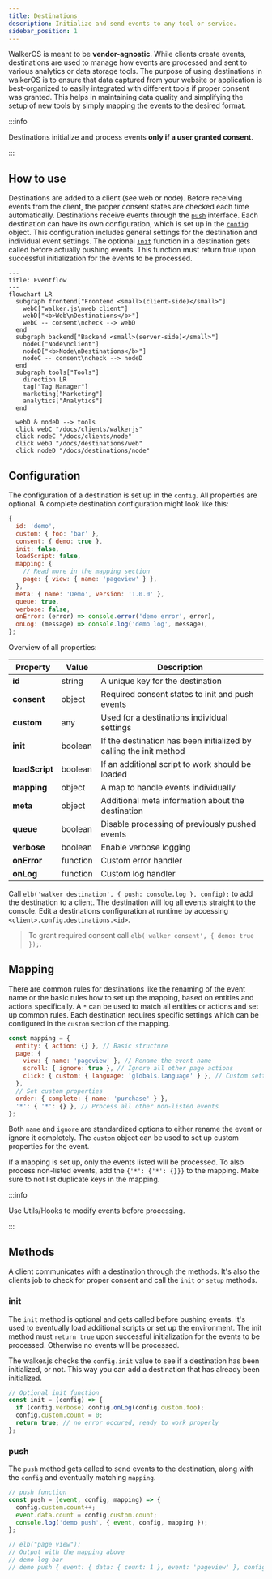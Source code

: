 ```yaml
---
title: Destinations
description: Initialize and send events to any tool or service.
sidebar_position: 1
---
```



WalkerOS is meant to be **vendor-agnostic**. While clients create events,
destinations are used to manage how events are processed and sent to various
analytics or data storage tools. The purpose of using destinations in walkerOS
is to ensure that data captured from your website or application is
best-organized to easily integrated with different tools if proper consent was
granted. This helps in maintaining data quality and simplifying the setup of new
tools by simply mapping the events to the desired format.

:::info

Destinations initialize and process events **only if a user granted consent**.

:::

## How to use

Destinations are added to a client
(see&nbsp;<Link to="/docs/clients/walkerjs/commands#destinations">web</Link>
or&nbsp;<Link to="/docs/clients/node#adding-destinations">node</Link>). Before
receiving events from the client, the proper consent states are checked each
time automatically. Destinations receive events through the [`push`](#push)
interface. Each destination can have its own configuration, which is set up in
the [`config`](#configuration) object. This configuration includes general
settings for the destination and individual event settings. The optional
[`init`](#init) function in a destination gets called before actually pushing
events. This function must return true upon successful initialization for the
events to be processed.

```mermaid
---
title: Eventflow
---
flowchart LR
  subgraph frontend["Frontend <small>(client-side)</small>"]
    webC["walker.js\nweb client"]
    webD["<b>Web\nDestinations</b>"]
    webC -- consent\ncheck --> webD
  end
  subgraph backend["Backend <small>(server-side)</small>"]
    nodeC["Node\nclient"]
    nodeD["<b>Node\nDestinations</b>"]
    nodeC -- consent\ncheck --> nodeD
  end
  subgraph tools["Tools"]
    direction LR
    tag["Tag Manager"]
    marketing["Marketing"]
    analytics["Analytics"]
  end

  webD & nodeD --> tools
  click webC "/docs/clients/walkerjs"
  click nodeC "/docs/clients/node"
  click webD "/docs/destinations/web"
  click nodeD "/docs/destinations/node"
```

## Configuration

The configuration of a destination is set up in the `config`. All properties are
optional. A complete destination configuration might look like this:

```js
{
  id: 'demo',
  custom: { foo: 'bar' },
  consent: { demo: true },
  init: false,
  loadScript: false,
  mapping: {
    // Read more in the mapping section
    page: { view: { name: 'pageview' } },
  },
  meta: { name: 'Demo', version: '1.0.0' },
  queue: true,
  verbose: false,
  onError: (error) => console.error('demo error', error),
  onLog: (message) => console.log('demo log', message),
};
```

Overview of all properties:

| Property       | Value    | Description                                                        |
| -------------- | -------- | ------------------------------------------------------------------ |
| **id**         | string   | A unique key for the destination                                   |
| **consent**    | object   | Required consent states to init and push events                    |
| **custom**     | any      | Used for a destinations individual settings                        |
| **init**       | boolean  | If the destination has been initialized by calling the init method |
| **loadScript** | boolean  | If an additional script to work should be loaded                   |
| **mapping**    | object   | A map to handle events individually                                |
| **meta**       | object   | Additional meta information about the destination                  |
| **queue**      | boolean  | Disable processing of previously pushed events                     |
| **verbose**    | boolean  | Enable verbose logging                                             |
| **onError**    | function | Custom error handler                                               |
| **onLog**      | function | Custom log handler                                                 |

Call `elb('walker destination', { push: console.log }, config);` to add the
destination to a client. The destination will log all events straight to the
console. Edit a destinations configuration at runtime by accessing
`<client>.config.destinations.<id>`.

> To grant required consent call `elb('walker consent', { demo: true });`.

## Mapping

There are common rules for destinations like the renaming of the event name or
the basic rules how to set up the mapping, based on entities and actions
specifically. A `*` can be used to match all entities or actions and set up
common rules. Each destination requires specific settings which can be
configured in the `custom` section of the mapping.

```js
const mapping = {
  entity: { action: {} }, // Basic structure
  page: {
    view: { name: 'pageview' }, // Rename the event name
    scroll: { ignore: true }, // Ignore all other page actions
    click: { custom: { language: 'globals.language' } }, // Custom settings
  },
  // Set custom properties
  order: { complete: { name: 'purchase' } },
  '*': { '*': {} }, // Process all other non-listed events
};
```

Both `name` and `ignore` are standardized options to either rename the event or
ignore it completely. The `custom` object can be used to set up custom
properties for the event.

If a mapping is set up, only the events listed will be processed. To also
process non-listed events, add the `{'*': {'*': {}}}` to the mapping. Make sure
to not list duplicate keys in the mapping.

:::info

Use&nbsp;<Link to="/docs/utils/hooks">Utils/Hooks</Link> to modify events before
processing.

:::

## Methods

A client communicates with a destination through the methods. It's also the
clients job to check for proper consent and call the `init` or `setup` methods.

### init

The `init` method is optional and gets called before pushing events. It's used
to eventually load additional scripts or set up the environment. The init method
must `return true` upon successful initialization for the events to be
processed. Otherwise no events will be processed.

The walker.js checks the `config.init` value to see if a destination has been
initialized, or not. This way you can add a destination that has already been
initialized.

```js
// Optional init function
const init = (config) => {
  if (config.verbose) config.onLog(config.custom.foo);
  config.custom.count = 0;
  return true; // no error occured, ready to work properly
};
```

### push

The `push` method gets called to send events to the destination, along with the
`config` and eventually matching `mapping`.

```js
// push function
const push = (event, config, mapping) => {
  config.custom.count++;
  event.data.count = config.custom.count;
  console.log('demo push', { event, config, mapping });
};

// elb("page view");
// Output with the mapping above
// demo log bar
// demo push { event: { data: { count: 1 }, event: 'pageview' }, config: { ... }, mapping: { ... } }
```


<DocCardList />

